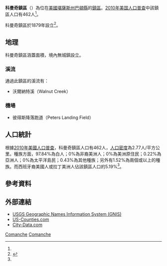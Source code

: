 {{noteTA
|G1=USState
}}
{{Infobox settlement
|official_name = 科曼奇鎮區
|native_name = Comanche Township
|settlement_type = 鎮區
|image_map = Map highlighting Comanche Township, Barton County, Kansas.svg
|map_caption = 科曼奇鎮區在巴頓縣的位置
|coordinates_display = inline,title
|coordinates_region = US-KS
|subdivision_type = [[世界政區索引|國家]]
|subdivision_name = [[美国|美国]]
|subdivision_type1 = [[美國行政區劃|州]]
|subdivision_name1 = [[堪薩斯州|堪薩斯州]]
|subdivision_type2 = [[堪萨斯州行政区划|縣]]
|subdivision_name2 = [[巴頓縣_(堪薩斯州)|巴頓縣]]
|area_total_km2 = 167.02
|area_land_km2 = 166.85
|area_water_km2 = 0.18
|area_total_sq_mi = 64.49
|area_land_sq_mi = 64.42
|area_water_sq_mi = 0.07
|area_water_percent = 0.11
|population_as_of = [[2010年美国人口普查|2010]]
|population_footnotes = <ref name=census>{{cite web|url=http://www.census.gov/geo/www/gazetteer/gazetteer2010.html|title=2010 Census Gazetteer Files|publisher=[[美国人口调查局|美国人口调查局]]|accessdate=2016-02-29|archive-url=https://web.archive.org/web/20121021075704/http://www.census.gov/geo/www/gazetteer/gazetteer2010.html|archive-date=2012-10-21|dead-url=yes}}</ref>
|population_total = 462
|population_density_km2 = auto
|elevation_footnotes = 
|elevation_m = 546
|elevation_ft = 1791
|latd = 38
|latm = 18
|lats = 16
|latNS = N
|longd = 98
|longm = 35
|longs = 25
|longEW = W
|postal_code_type =
|postal_code = 
|blank_name = [[地名信息系统|GNIS]]
|blank_info = [http://geonames.usgs.gov/pls/gnispublic/f?p=gnispq:3:::NO::P3_FID:0475765 0475765]
|website = 
|footnotes = 
}}

'''科曼奇鎮區'''（{{lang-en|'''Comanche Township'''}}）為位在[[美國|美國]][[堪薩斯州|堪薩斯州]][[巴頓縣_(堪薩斯州)|巴頓縣]]的[[行政鎮區|鎮區]]。[[2010年美国人口普查|2010年美国人口普查]]中該鎮區人口有462人<ref name=census/>。

科曼奇鎮區於1879年設立<ref>{{cite book|title=History of the State of Kansas: Containing a Full Account of Its Growth from an Uninhabited Territory to a Wealthy and Important State|url=http://books.google.com/books?id=5t09AQAAMAAJ&pg=PA762|year=1883|publisher=A. T. Andreas|page=762}}</ref>。

==地理==
科曼奇鎮區涵蓋面積{{convert|167.02|km2|sqmi}}，境內無城鎮設立。

===溪流===
通過此鎮區的溪流有：
*沃爾納特溪（Walnut Creek）

===機場===
*彼得斯降落跑道（Peters Landing Field）

==人口統計==
根據[[2010年美國人口普查|2010年美國人口普查]]，科曼奇鎮區人口有462人，[[人口密度|人口密度]]為2.77人/平方公里。種族方面，97.84%為白人；0%為非裔美洲人；0%為美洲原住民；0.22%為亞洲人；0%為太平洋島民；0.43%為其他種族；另外有1.52%為兩個或以上的種族。而西班牙裔美國人或拉丁美洲人佔該鎮區人口的5.19%<ref name=census/>。

==參考資料==
{{reflist}}

==外部連結==
* [http://geonames.usgs.gov/domestic/index.html USGS Geographic Names Information System (GNIS)]
* [https://web.archive.org/web/20080723112151/http://www.us-counties.com/localgov/kansas.html US-Counties.com]
* [http://www.city-data.com/township/Comanche-Barton-KS.html City-Data.com]

{{巴頓縣 (堪薩斯州)}}

[[Category:巴頓縣鎮區_(堪薩斯州)|Comanche]]
[[Category:堪薩斯州鎮區|Comanche]]